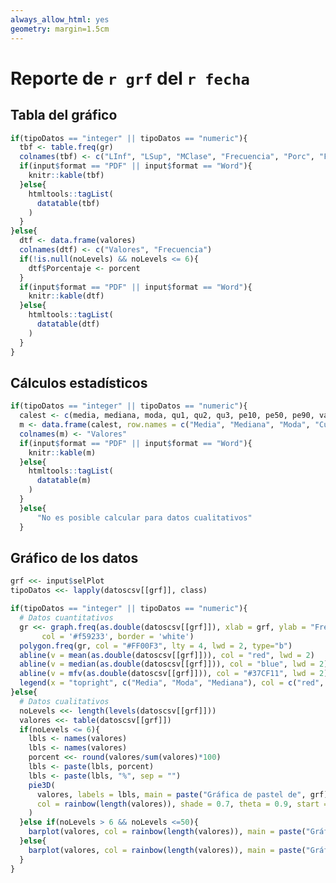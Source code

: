 ```yaml
---
always_allow_html: yes
geometry: margin=1.5cm
---
```

# Reporte de `r grf` del `r fecha`

## Tabla del gráfico

```r
if(tipoDatos == "integer" || tipoDatos == "numeric"){
  tbf <- table.freq(gr)
  colnames(tbf) <- c("LInf", "LSup", "MClase", "Frecuencia", "Porc", "FrecAcum", "PorcAcum")
  if(input$format == "PDF" || input$format == "Word"){
    knitr::kable(tbf)
  }else{
    htmltools::tagList(
      datatable(tbf)
    )
  }
}else{
  dtf <- data.frame(valores)
  colnames(dtf) <- c("Valores", "Frecuencia")
  if(!is.null(noLevels) && noLevels <= 6){
    dtf$Porcentaje <- porcent 
  }
  if(input$format == "PDF" || input$format == "Word"){
    knitr::kable(dtf)
  }else{
    htmltools::tagList(
      datatable(dtf)
    )
  }
}

```

## Cálculos estadísticos

```r
if(tipoDatos == "integer" || tipoDatos == "numeric"){
  calest <- c(media, mediana, moda, qu1, qu2, qu3, pe10, pe50, pe90, vari, desvest, sesg, curt, rang, mamin)
  m <- data.frame(calest, row.names = c("Media", "Mediana", "Moda", "Cuartil 1", "Cuartil 2", "Cuartil 3", "Percentil 10", "Percentil 50", "Percentil 90", "Varianza", "DesvEst", "Sesgo", "Curtosis", "Rango", "Max-Min"))
  colnames(m) <- "Valores"
  if(input$format == "PDF" || input$format == "Word"){
    knitr::kable(m)
  }else{
    htmltools::tagList(
      datatable(m)
    )
  }
  }else{
      "No es posible calcular para datos cualitativos"
  }

```

## Gráfico de los datos 

```r
grf <<- input$selPlot
tipoDatos <<- lapply(datoscsv[[grf]], class)

if(tipoDatos == "integer" || tipoDatos == "numeric"){
  # Datos cuantitativos
  gr <<- graph.freq(as.double(datoscsv[[grf]]), xlab = grf, ylab = "Frecuencia", main = paste("Histograma de", grf),
       col = '#f59233', border = 'white')
  polygon.freq(gr, col = "#FF00F3", lty = 4, lwd = 2, type="b")
  abline(v = mean(as.double(datoscsv[[grf]])), col = "red", lwd = 2)
  abline(v = median(as.double(datoscsv[[grf]])), col = "blue", lwd = 2)
  abline(v = mfv(as.double(datoscsv[[grf]])), col = "#37CF11", lwd = 2)
  legend(x = "topright", c("Media", "Moda", "Mediana"), col = c("red", "#37CF11", "blue"), lwd = c(2, 2, 2), bty = "n")
}else{
  # Datos cualitativos
  noLevels <<- length(levels(datoscsv[[grf]]))
  valores <<- table(datoscsv[[grf]])
  if(noLevels <= 6){
    lbls <- names(valores)
    lbls <- names(valores)
    porcent <<- round(valores/sum(valores)*100)
    lbls <- paste(lbls, porcent)
    lbls <- paste(lbls, "%", sep = "")
    pie3D(
      valores, labels = lbls, main = paste("Gráfica de pastel de", grf), radius = 1, labelrad = 1.5, explode = 0.1, 
      col = rainbow(length(valores)), shade = 0.7, theta = 0.9, start = 3
    )
  }else if(noLevels > 6 && noLevels <=50){
    barplot(valores, col = rainbow(length(valores)), main = paste("Gráfica de barras de", grf), xlab = "Valor", ylab = "Frecuencia", las=2)
  }else{
    barplot(valores, col = rainbow(length(valores)), main = paste("Gráfica de barras de", grf), xlab = "Valor", ylab = "Frecuencia")
  }
}
```
